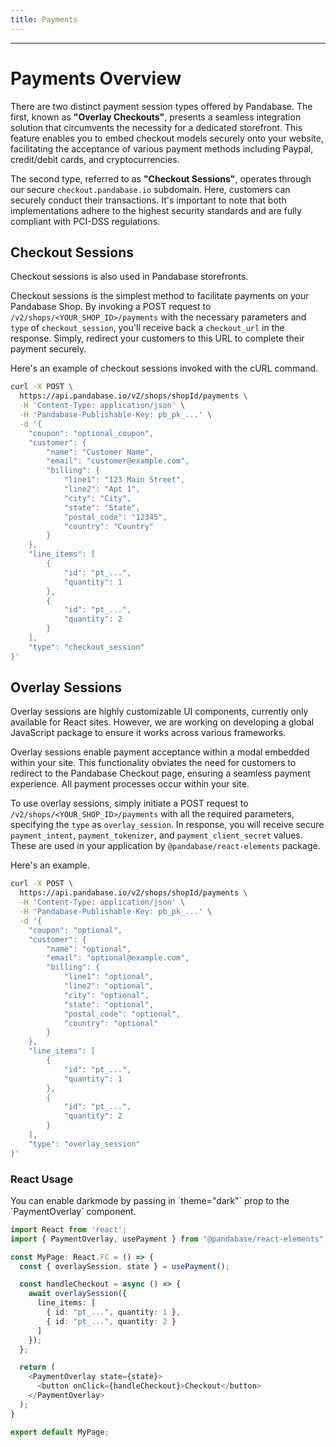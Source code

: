 ```yaml
---
title: Payments
---
```



---

# Payments Overview

There are two distinct payment session types offered by Pandabase. The first,
known as **"Overlay Checkouts"**, presents a seamless integration solution that
circumvents the necessity for a dedicated storefront. This feature enables you
to embed checkout models securely onto your website, facilitating the acceptance
of various payment methods including Paypal, credit/debit cards, and
cryptocurrencies.

The second type, referred to as **"Checkout Sessions"**, operates through our
secure `checkout.pandabase.io` subdomain. Here, customers can securely conduct
their transactions. It's important to note that both implementations adhere to
the highest security standards and are fully compliant with PCI-DSS regulations.

## Checkout Sessions

<Callout type='info' emoji='ℹ️'>
  Checkout sessions is also used in Pandabase storefronts.
</Callout>

Checkout sessions is the simplest method to facilitate payments on your
Pandabase Shop. By invoking a POST request to
`/v2/shops/<YOUR_SHOP_ID>/payments` with the necessary parameters and `type` of
`checkout_session`, you'll receive back a `checkout_url` in the response.
Simply, redirect your customers to this URL to complete their payment securely.

Here's an example of checkout sessions invoked with the cURL command.

```sh copy
curl -X POST \
  https://api.pandabase.io/v2/shops/shopId/payments \
  -H 'Content-Type: application/json' \
  -H 'Pandabase-Publishable-Key: pb_pk_...' \
  -d '{
    "coupon": "optional_coupon",
    "customer": {
        "name": "Customer Name",
        "email": "customer@example.com",
        "billing": {
            "line1": "123 Main Street",
            "line2": "Apt 1",
            "city": "City",
            "state": "State",
            "postal_code": "12345",
            "country": "Country"
        }
    },
    "line_items": [
        {
            "id": "pt_...",
            "quantity": 1
        },
        {
            "id": "pt_...",
            "quantity": 2
        }
    ],
    "type": "checkout_session"
}'
```

## Overlay Sessions

Overlay sessions are highly customizable UI components, currently only available
for React sites. However, we are working on developing a global JavaScript
package to ensure it works across various frameworks.

Overlay sessions enable payment acceptance within a modal embedded within your
site. This functionality obviates the need for customers to redirect to the
Pandabase Checkout page, ensuring a seamless payment experience. All payment
processes occur within your site.

To use overlay sessions, simply initiate a POST request to
`/v2/shops/<YOUR_SHOP_ID>/payments` with all the required parameters, specifying
the `type` as `overlay_session`. In response, you will receive secure
`payment_intent`, `payment_tokenizer`, and `payment_client_secret` values. These
are used in your application by `@pandabase/react-elements` package.

Here's an example.

```sh copy
curl -X POST \
  https://api.pandabase.io/v2/shops/shopId/payments \
  -H 'Content-Type: application/json' \
  -H 'Pandabase-Publishable-Key: pb_pk_...' \
  -d '{
    "coupon": "optional",
    "customer": {
        "name": "optional",
        "email": "optional@example.com",
        "billing": {
            "line1": "optional",
            "line2": "optional",
            "city": "optional",
            "state": "optional",
            "postal_code": "optional",
            "country": "optional"
        }
    },
    "line_items": [
        {
            "id": "pt_...",
            "quantity": 1
        },
        {
            "id": "pt_...",
            "quantity": 2
        }
    ],
    "type": "overlay_session"
}'
```

### React Usage

<Callout type='info' emoji='ℹ️'>
  You can enable darkmode by passing in `theme="dark"` prop to the
  `PaymentOverlay` component.
</Callout>

```ts copy
import React from 'react';
import { PaymentOverlay, usePayment } from "@pandabase/react-elements";

const MyPage: React.FC = () => {
  const { overlaySession, state } = usePayment();

  const handleCheckout = async () => {
    await overlaySession({
      line_items: [
        { id: "pt_...", quantity: 1 },
        { id: "pt_...", quantity: 2 }
      ]
    });
  };

  return (
    <PaymentOverlay state={state}>
      <button onClick={handleCheckout}>Checkout</button>
    </PaymentOverlay>
  );
}

export default MyPage;
```
